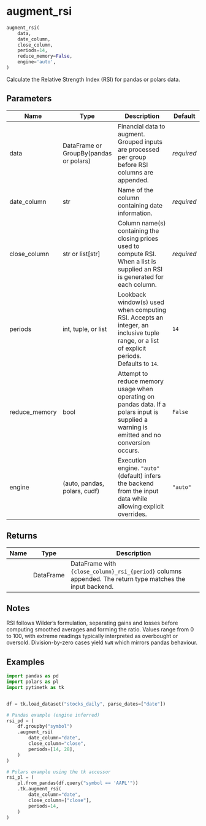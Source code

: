 # augment_rsi { #pytimetk.augment_rsi }

```python
augment_rsi(
    data,
    date_column,
    close_column,
    periods=14,
    reduce_memory=False,
    engine='auto',
)
```

Calculate the Relative Strength Index (RSI) for pandas or polars data.

## Parameters {.doc-section .doc-section-parameters}

| Name          | Type                                   | Description                                                                                                                                  | Default    |
|---------------|----------------------------------------|----------------------------------------------------------------------------------------------------------------------------------------------|------------|
| data          | DataFrame or GroupBy(pandas or polars) | Financial data to augment. Grouped inputs are processed per group before RSI columns are appended.                                           | _required_ |
| date_column   | str                                    | Name of the column containing date information.                                                                                              | _required_ |
| close_column  | str or list\[str\]                     | Column name(s) containing the closing prices used to compute RSI. When a list is supplied an RSI is generated for each column.               | _required_ |
| periods       | int, tuple, or list                    | Lookback window(s) used when computing RSI. Accepts an integer, an inclusive tuple range, or a list of explicit periods. Defaults to ``14``. | `14`       |
| reduce_memory | bool                                   | Attempt to reduce memory usage when operating on pandas data. If a polars input is supplied a warning is emitted and no conversion occurs.   | `False`    |
| engine        | (auto, pandas, polars, cudf)           | Execution engine. ``"auto"`` (default) infers the backend from the input data while allowing explicit overrides.                             | `"auto"`   |

## Returns {.doc-section .doc-section-returns}

| Name   | Type      | Description                                                                                                 |
|--------|-----------|-------------------------------------------------------------------------------------------------------------|
|        | DataFrame | DataFrame with ``{close_column}_rsi_{period}`` columns appended. The return type matches the input backend. |

## Notes {.doc-section .doc-section-notes}

RSI follows Wilder's formulation, separating gains and losses before
computing smoothed averages and forming the ratio. Values range from 0 to
100, with extreme readings typically interpreted as overbought or
oversold. Division-by-zero cases yield ``NaN`` which mirrors pandas
behaviour.

## Examples {.doc-section .doc-section-examples}

```python
import pandas as pd
import polars as pl
import pytimetk as tk


df = tk.load_dataset("stocks_daily", parse_dates=["date"])

# Pandas example (engine inferred)
rsi_pd = (
    df.groupby("symbol")
    .augment_rsi(
        date_column="date",
        close_column="close",
        periods=[14, 28],
    )
)

# Polars example using the tk accessor
rsi_pl = (
    pl.from_pandas(df.query("symbol == 'AAPL'"))
    .tk.augment_rsi(
        date_column="date",
        close_column=["close"],
        periods=14,
    )
)
```